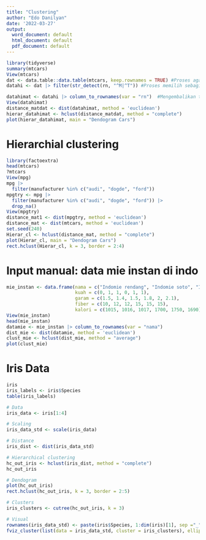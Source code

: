 ```yaml
---
title: "Clustering"
author: "Edo Danilyan"
date: '2022-03-27'
output:
  word_document: default
  html_document: default
  pdf_document: default
---
```


```r
library(tidyverse)
summary(mtcars)
View(mtcars)
dat <- data.table::data.table(mtcars, keep.rownames = TRUE) #Proses agar nama kolomnya muncul
datahi <- dat |> filter(str_detect(rn, "^M|^T")) #Proses memilih sebagian mobil berdasarkan awalan huruf

datahimat <- datahi |> column_to_rownames(var = "rn")  #Mengembalikan tipe data agar dapat dilakukan  perhitungan dist matrix
View(datahimat)
distance_matdat <- dist(datahimat, method = 'euclidean')
hierar_datahimat <- hclust(distance_matdat, method = "complete")
plot(hierar_datahimat, main = "Dendogram Cars")

```

# Hierarchial clustering

```r
library(factoextra)
head(mtcars)
?mtcars
View(mpg)
mpg |>
  filter(manufacturer %in% c("audi", "dogde", "ford"))
mpgtry <- mpg |>
  filter(manufacturer %in% c("audi", "dogde", "ford")) |>
  drop_na()
View(mpgtry)
distance_mat1 <- dist(mpgtry, method = 'euclidean')
distance_mat <- dist(mtcars, method = 'euclidean')
set.seed(240)
Hierar_cl <- hclust(distance_mat, method = "complete")
plot(Hierar_cl, main = "Dendogram Cars")
rect.hclust(Hierar_cl, k = 3, border = 2:4)

```

# Input manual: data mie instan di indo

```r


mie_instan <- data.frame(nama = c("Indomie rendang", "Indomie soto", "Indomie kari", "Sedap goreng", "Sedap soto", "sedap kari"),
                         kuah = c(0, 1, 1, 0, 1, 1),
                         garam = c(1.5, 1.4, 1.5, 1.8, 2, 2.1),
                         fiber = c(10, 12, 12, 15, 15, 15),
                         kalori = c(1015, 1016, 1017, 1700, 1750, 1690))
View(mie_instan)
head(mie_instan)
datamie <- mie_instan |> column_to_rownames(var = "nama")
dist_mie <- dist(datamie, method = 'euclidean')
clust_mie <- hclust(dist_mie, method = "average")
plot(clust_mie)

```

# Iris Data
```r
iris
iris_labels <- iris$Species
table(iris_labels)

# Data
iris_data <- iris[1:4]

# Scaling
iris_data_std <- scale(iris_data)

# Distance
iris_dist <- dist(iris_data_std)

# Hierarchical clustering
hc_out_iris <- hclust(iris_dist, method = "complete")
hc_out_iris

# Dendogram
plot(hc_out_iris)
rect.hclust(hc_out_iris, k = 3, border = 2:5)

# Clusters
iris_clusters <- cutree(hc_out_iris, k = 3)

# Visual
rownames(iris_data_std) <- paste(iris$Species, 1:dim(iris)[1], sep ="_")
fviz_cluster(list(data = iris_data_std, cluster = iris_clusters), ellipse.type = "norm", ggtheme = theme_minimal(), palette = "Set2")

```

